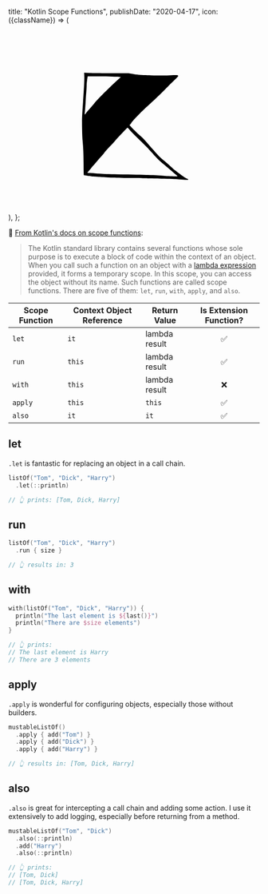 
  title: "Kotlin Scope Functions",
  publishDate: "2020-04-17",
  icon: ({className}) => (
    <svg className={className} viewBox="0 0 1024 768">
      <path d="M309.5 210.6c.7 13.6-.7 41.1-6.6 126.9-2.8 41.3-3 48-2.6 82 .3 21.7 1.1 43.8 2.1 53.5 3 32.5 3.9 53.1 4.1 96.3.1 30.9.5 44.1 1.3 44.9.6.6 8 1.9 16.4 2.9 8.4 1 18.2 2.3 21.8 2.8 6.5 1 24.7 2.1 71.5 4.2 13.8.7 48.2 1.3 76.5 1.5 28.3.2 56.7.8 63 1.3 6.3.6 36.1 1.5 66.2 2 37.1.7 59.4 1.5 69.5 2.6 8.1.9 20.4 1.7 27.3 1.8 11.1.2 12.5 0 12.8-1.6.2-1.2-.3-1.7-1.7-1.7-1.1 0-5.8-2.3-10.3-5.2-7.7-4.8-13.4-8.9-29.3-20.9-3.3-2.5-8.7-6.5-11.9-9-3.3-2.4-11.4-9.6-18.1-15.9-6.6-6.4-18.6-16.8-26.7-23.3-12.9-10.3-27-24.2-37.9-37.2-1.8-2.2-6-7-9.4-10.6-3.3-3.6-10.9-12.4-17-19.4-19-22.2-24.8-28.2-32-33.6-7.6-5.8-29.1-26.4-38.7-37.2l-6.1-6.8 2.3-2.4c1.2-1.3 3.8-4.8 5.8-7.9 5.7-8.6 32.8-37.1 53.2-55.9 10.2-9.4 27.3-25.2 38-35 10.7-9.9 31.2-29.7 45.5-44.1 14.3-14.4 32.4-32.4 40.2-40 11.9-11.5 14.1-14.1 13.3-15.6-.5-1-1.7-2.1-2.7-2.5-1-.3-16.1-.1-33.6.6-25.3 1-40.6 1-74.5.1-45.9-1.3-52.4-1.8-76.2-5.9l-15.5-2.7-67.5-.1c-37.1-.1-77.8-.5-90.4-1l-22.8-.7.7 12.8zm122.8 3c14.1.3 25.7.9 25.7 1.3 0 .3-2 2.4-4.4 4.6-44.7 40.8-88.8 84.5-102.5 101.5-8.7 10.8-19 22.8-25 29-1.8 1.9-5.8 6.8-8.7 10.7-3 4-5.7 7.3-6 7.3-.4 0-.4-3 0-6.8 1.7-18.6 2.7-32.3 3.6-48.2.5-9.6 1.6-25.6 2.5-35.5.8-9.9 1.5-22.3 1.5-27.7 0-5.3.9-15.6 2-23 1.1-7.3 2-13.6 2-14 0-.7 71.3-.2 109.3.8zm58.1 212.1c6.4 8.2 28.4 30.7 45.4 46.6 9 8.4 23.6 22.9 32.5 32.3 17 18 19.1 20.3 29.5 32.4 9.5 11 23.3 23.7 44.7 41.1 5 4 13.1 10.9 18 15.4 5 4.4 13.6 11.8 19.3 16.3 5.6 4.6 10.2 8.6 10.2 9 0 .9-40.2-.4-55-1.8-29.5-2.7-68.4-3.9-188.5-5.9-39.6-.7-59.2-1.4-77.5-3-13.5-1.2-29.6-2.5-35.7-2.8-6.2-.3-11.3-.8-11.3-1.1 0-.3 2.6-3.5 5.8-7.1 3.2-3.6 7.9-9.3 10.4-12.6 2.5-3.3 6-7.4 7.8-9 1.8-1.7 7.5-8.3 12.7-14.7 5.2-6.5 13.3-15.9 18.1-21 4.8-5.1 10.1-11.1 11.7-13.3 6.3-8.6 14.2-17.5 25.9-29.5 6.8-6.9 14.9-15.7 18.1-19.5 13.7-16.4 51.7-56.5 53.6-56.5.3 0 2.3 2.1 4.3 4.7z" />
    </svg>
  ),
};


📓 [From Kotlin's docs on scope functions](https://kotlinlang.org/docs/reference/scope-functions.html):

> The Kotlin standard library contains several functions whose sole purpose is to execute a block of code within the context of an object.
> When you call such a function on an object with a [lambda expression](https://kotlinlang.org/docs/reference/lambdas.html) provided, it forms a temporary scope.
> In this scope, you can access the object without its name. Such functions are called scope functions. There are five of them: `let`, `run`, `with`, `apply`, and `also`.

| Scope Function | Context Object Reference | Return Value  | Is Extension Function? |
| -------------- | ------------------------ | ------------- | :--------------------: |
| `let`          | `it`                     | lambda result |           ✅           |
| `run`          | `this`                   | lambda result |           ✅           |
| `with`         | `this`                   | lambda result |           ❌           |
| `apply`        | `this`                   | `this`        |           ✅           |
| `also`         | `it`                     | `it`          |           ✅           |

## let

`.let` is fantastic for replacing an object in a call chain.

```kotlin
listOf("Tom", "Dick", "Harry")
  .let(::println)

// 👆 prints: [Tom, Dick, Harry]
```

## run

```kotlin
listOf("Tom", "Dick", "Harry")
  .run { size }

// 👆 results in: 3
```

## with

```kotlin
with(listOf("Tom", "Dick", "Harry")) {
  println("The last element is ${last()}")
  println("There are $size elements")
}

// 👆 prints:
// The last element is Harry
// There are 3 elements
```

## apply

`.apply` is wonderful for configuring objects, especially those without builders.

```kotlin
mustableListOf()
  .apply { add("Tom") }
  .apply { add("Dick") }
  .apply { add("Harry") }

// 👆 results in: [Tom, Dick, Harry]
```

## also

`.also` is great for intercepting a call chain and adding some action.
I use it extensively to add logging, especially before returning from a method.

```kotlin
mustableListOf("Tom", "Dick")
  .also(::println)
  .add("Harry")
  .also(::println)

// 👆 prints:
// [Tom, Dick]
// [Tom, Dick, Harry]
```
